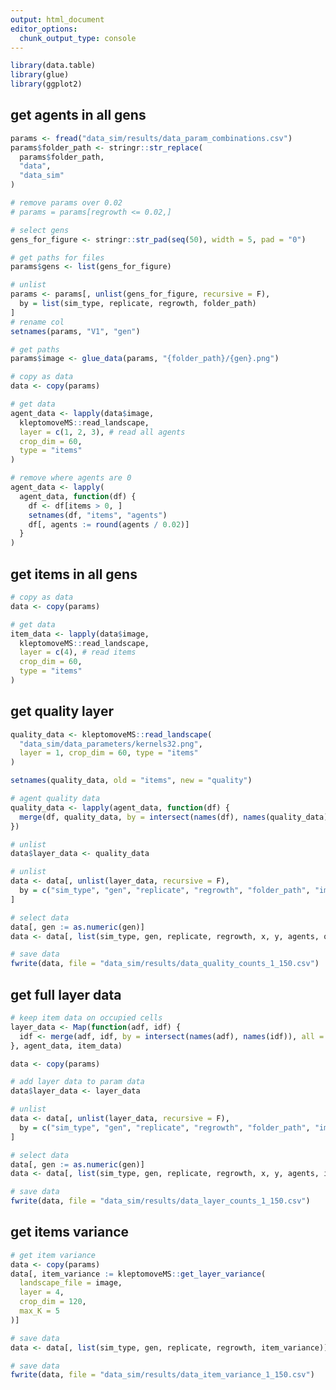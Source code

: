```yaml
---
output: html_document
editor_options: 
  chunk_output_type: console
---
```


```r
library(data.table)
library(glue)
library(ggplot2)
```

## get agents in all gens

```r
params <- fread("data_sim/results/data_param_combinations.csv")
params$folder_path <- stringr::str_replace(
  params$folder_path,
  "data",
  "data_sim"
)

# remove params over 0.02
# params = params[regrowth <= 0.02,]

# select gens
gens_for_figure <- stringr::str_pad(seq(50), width = 5, pad = "0")

# get paths for files
params$gens <- list(gens_for_figure)

# unlist
params <- params[, unlist(gens_for_figure, recursive = F),
  by = list(sim_type, replicate, regrowth, folder_path)
]
# rename col
setnames(params, "V1", "gen")

# get paths
params$image <- glue_data(params, "{folder_path}/{gen}.png")

# copy as data
data <- copy(params)
```

```r
# get data
agent_data <- lapply(data$image,
  kleptomoveMS::read_landscape,
  layer = c(1, 2, 3), # read all agents
  crop_dim = 60,
  type = "items"
)

# remove where agents are 0
agent_data <- lapply(
  agent_data, function(df) {
    df <- df[items > 0, ]
    setnames(df, "items", "agents")
    df[, agents := round(agents / 0.02)]
  }
)
```

## get items in all gens

```r
# copy as data
data <- copy(params)

# get data
item_data <- lapply(data$image,
  kleptomoveMS::read_landscape,
  layer = c(4), # read items
  crop_dim = 60,
  type = "items"
)
```

## get quality layer

```r
quality_data <- kleptomoveMS::read_landscape(
  "data_sim/data_parameters/kernels32.png",
  layer = 1, crop_dim = 60, type = "items"
)

setnames(quality_data, old = "items", new = "quality")

# agent quality data
quality_data <- lapply(agent_data, function(df) {
  merge(df, quality_data, by = intersect(names(df), names(quality_data)), all = F)
})

# unlist
data$layer_data <- quality_data

# unlist
data <- data[, unlist(layer_data, recursive = F),
  by = c("sim_type", "gen", "replicate", "regrowth", "folder_path", "image")
]

# select data
data[, gen := as.numeric(gen)]
data <- data[, list(sim_type, gen, replicate, regrowth, x, y, agents, quality)]

# save data
fwrite(data, file = "data_sim/results/data_quality_counts_1_150.csv")
```


## get full layer data

```r
# keep item data on occupied cells
layer_data <- Map(function(adf, idf) {
  idf <- merge(adf, idf, by = intersect(names(adf), names(idf)), all = FALSE)
}, agent_data, item_data)

data <- copy(params)

# add layer data to param data
data$layer_data <- layer_data

# unlist
data <- data[, unlist(layer_data, recursive = F),
  by = c("sim_type", "gen", "replicate", "regrowth", "folder_path", "image")
]

# select data
data[, gen := as.numeric(gen)]
data <- data[, list(sim_type, gen, replicate, regrowth, x, y, agents, items)]

# save data
fwrite(data, file = "data_sim/results/data_layer_counts_1_150.csv")
```

## get items variance

```r
# get item variance
data <- copy(params)
data[, item_variance := kleptomoveMS::get_layer_variance(
  landscape_file = image,
  layer = 4,
  crop_dim = 120,
  max_K = 5
)]

# save data
data <- data[, list(sim_type, gen, replicate, regrowth, item_variance)]

# save data
fwrite(data, file = "data_sim/results/data_item_variance_1_150.csv")
```

